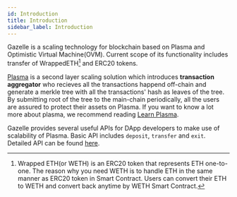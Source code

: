 ```yaml
---
id: Introduction
title: Introduction
sidebar_label: Introduction
---
```


Gazelle is a scaling technology for blockchain based on Plasma and Optimistic Virtual Machine(OVM). Current scope of its functionality includes transfer of WrappedETH[^1] and ERC20 tokens.

<a href="https://www.plasma.io/plasma.pdf" target="_blank" rel="noopener">Plasma</a> is a second layer scaling solution which introduces **transaction aggregator** who recieves all the transactions happend off-chain and generate a merkle tree with all the transactions' hash as leaves of the tree. By submitting root of the tree to the main-chain periodically, all the users are assured to protect their assets on Plasma. If you want to know a lot more about plasma, we recommend reading [Learn Plasma](https://www.learnplasma.org/en/).

<!-- TODO: where do we put the link to Plasma? -->

Gazelle provides several useful APIs for DApp developers to make use of scalability of Plasma. Basic API includes `deposit`, `transfer` and `exit`. Detailed API can be found [here](api/Plasma_Light_Client).

[^1]: Wrapped ETH(or WETH) is an ERC20 token that represents ETH one-to-one. The reason why you need WETH is to handle ETH in the same manner as ERC20 token in Smart Contract. Users can convert their ETH to WETH and convert back anytime by WETH Smart Contract.
